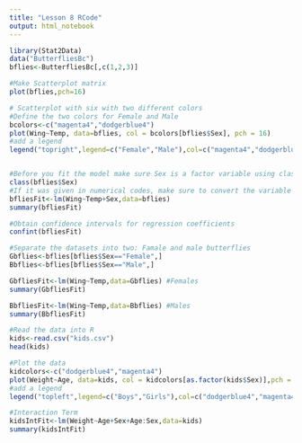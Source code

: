 ```yaml
---
title: "Lesson 8 RCode"
output: html_notebook
---
```


```r
library(Stat2Data)
data("ButterfliesBc")
bflies<-ButterfliesBc[,c(1,2,3)]

#Make Scatterplot matrix
plot(bflies,pch=16)

# Scatterplot with six with two different colors
#Define the two colors for Female and Male
bcolors<-c("magenta4","dodgerblue4")
plot(Wing~Temp, data=bflies, col = bcolors[bflies$Sex], pch = 16)
#add a legend
legend("topright",legend=c("Female","Male"),col=c("magenta4","dodgerblue4"),lty=1)


#Before you fit the model make sure Sex is a factor variable using class() function
class(bflies$Sex)
#If it was given in numerical codes, make sure to convert the variable into a factor variable using as.factor() function.
bfliesFit<-lm(Wing~Temp+Sex,data=bflies)
summary(bfliesFit)

#Obtain confidence intervals for regression coefficients
confint(bfliesFit)

#Separate the datasets into two: Famale and male butterflies
Gbflies<-bflies[bflies$Sex=="Female",]
Bbflies<-bflies[bflies$Sex=="Male",]

GbfliesFit<-lm(Wing~Temp,data=Gbflies) #Females 
summary(GbfliesFit)

BbfliesFit<-lm(Wing~Temp,data=Bbflies) #Males
summary(BbfliesFit)
```

```r
#Read the data into R
kids<-read.csv("kids.csv")
head(kids)

#Plot the data
kidcolors<-c("dodgerblue4","magenta4")
plot(Weight~Age, data=kids, col = kidcolors[as.factor(kids$Sex)],pch = 16)
#add a legend
legend("topleft",legend=c("Boys","Girls"),col=c("dodgerblue4","magenta4"),lty=1)

#Interaction Term 
kidsIntFit<-lm(Weight~Age+Sex+Age:Sex,data=kids)
summary(kidsIntFit)
```
